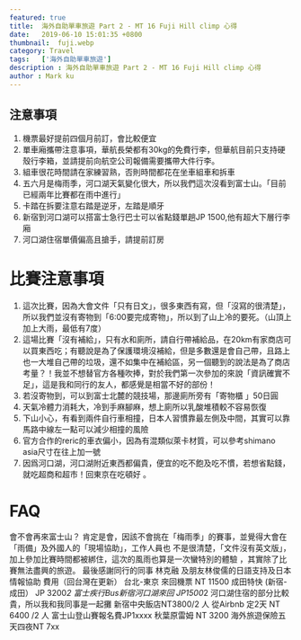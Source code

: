 ```yaml
---
featured: true
title:  海外自助單車旅遊 Part 2 - MT 16 Fuji Hill climp 心得
date:   2019-06-10 15:01:35 +0800
thumbnail:  fuji.webp
category: Travel
tags:   ['海外自助單車旅遊']
description : 海外自助單車旅遊 Part 2 - MT 16 Fuji Hill climp 心得
author : Mark ku
---
```


## 注意事項
1. 機票最好提前四個月前訂，會比較便宜
2. 單車廂攜帶注意事項，華航長榮都有30kg的免費行李，但華航目前只支持硬殼行李箱，並請提前向航空公司報備需要攜帶大件行李。
4. 組車很花時間請在家練習熟，否則時間都花在坐車組車和拆車
5. 五六月是梅雨季，河口湖天氣變化很大，所以我們這次沒看到富士山。「目前已經兩年比賽都在雨中進行」
6. 卡踏在拆要注意右踏是逆牙，左踏是順牙
7. 新宿到河口湖可以搭富士急行巴士可以省點錢單趟JP 1500,他有超大下層行李廂
8. 河口湖住宿單價偏高且搶手，請提前訂房

# 比賽注意事項
1. 這次比賽，因為大會文件「只有日文」，很多東西有寫，但「沒寫的很清楚」，所以我們並沒有寄物到「6:00要完成寄物」，所以到了山上冷的要死。（山頂上加上大雨，最低有7度）
2. 這場比賽「沒有補給」，只有水和廁所，請自行帶補給品，在20km有家商店可以買東西吃；有聽說是為了保護環境沒補給，但是多數還是會自己帶，且路上也一大堆自己帶的垃圾，還不如集中在補給區，另一個聽到的說法是為了商店考量？！我並不想替官方各種吹捧，對於我們第一次參加的來說「資訊確實不足」，這是我和同行的友人，都感覺是相當不好的部份！
3. 若沒寄物到，可以到富士北麓的競技場，那邊廁所旁有「寄物櫃 」50日圓
4. 天氣冷體力消耗大，冷到手麻腳麻，想上廁所以乳酸堆積較不容易恢復
5. 下山小心，有看到兩件自行車相撞，日本人習慣靠最左側及中間，其實可以靠馬路中線左一點可以減少相撞的風險
6. 官方合作的reric的車衣偏小，因為有混類似萊卡材質，可以參考shimano asia尺寸在往上加一號
7. 因爲河口湖，河口湖附近東西都偏貴，便宜的吃不飽及吃不慣，若想省點錢，就吃超商和超市！回東京在吃頓好 。
# FAQ
會不會再來富士山？
肯定是會，因該不會挑在「梅雨季」的賽事，並覺得大會在「雨備」及外國人的「現場協助」，工作人員也
不是很清楚，「文件沒有英文版」，加上參加比賽時間都被綁住，這次的風雨也算是一次蠻特別的體驗
，其實除了比賽無法盡興的旅遊。
最後感謝同行的同事 林克融 及朋友林俊儒的日語支持及日本情報協助
費用（回台灣在更新）
台北-東京 來回機票  NT 11500
成田特快 (新宿-成田） JP 3200*2 
富士疾行Bus新宿河口湖來回 JP1500*2
河口湖住宿的部分比較貴，所以我和我同事是一起攤
新宿中央飯店NT3800/2 人
從Airbnb 定2天 NT 6400 /2 人
富士山登山賽報名費JP1xxxx
秋葉原雷姆 NT 3200
海外旅遊保險五天四夜NT 7xx

